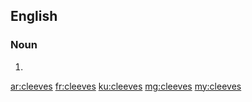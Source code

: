 ==English==

===Noun===
{{head|en|plural}}

# {{plural of|cleeve|lang=en|nocat=1}}

[[ar:cleeves]]
[[fr:cleeves]]
[[ku:cleeves]]
[[mg:cleeves]]
[[my:cleeves]]